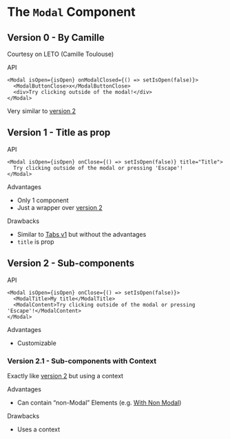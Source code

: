 

<Meta title="Components/Modal/Study" />

# The <code>Modal</code> Component

## Version 0 - By Camille

<TryBadge href="/?path=/docs/components-modal-v0-by-camille--default" />
<DeprecatedBadge />

Courtesy on LETO (Camille Toulouse)

<div className="subheading">API</div>

```tsx
<Modal isOpen={isOpen} onModalClosed={() => setIsOpen(false)}>
  <ModalButtonClose>x</ModalButtonClose>
  <div>Try clicking outside of the modal!</div>
</Modal>
```

Very similar to <a href="/?path=/docs/components-modal-study--page#version-2---sub-components">version 2</a>

## Version 1 - Title as prop

<TryBadge href="/?path=/docs/components-modal-v1-title-as-prop--default" />

<div className="subheading">API</div>

```tsx
<Modal isOpen={isOpen} onClose={() => setIsOpen(false)} title="Title">
  Try clicking outside of the modal or pressing 'Escape'!
</Modal>
```

<div className="subheading">Advantages</div>
<ul>
  <li>Only 1 component</li>
  <li>Just a wrapper over <a href="/?path=/story/modal-study--page#version-2---sub-components">version 2</a></li>
</ul>

<div className="subheading">Drawbacks</div>
<ul>
  <li>Similar to <a href="/?path=/story/tabs-study--page#version-1---labels-as-props">Tabs v1</a> but without the advantages</li>
  <li><code>title</code> is prop</li>
</ul>

## Version 2 - Sub-components

<TryBadge href="/?path=/docs/components-modal-v2-sub-components--default" />

<div className="subheading">API</div>

```tsx
<Modal isOpen={isOpen} onClose={() => setIsOpen(false)}>
  <ModalTitle>My title</ModalTitle>
  <ModalContent>Try clicking outside of the modal or pressing 'Escape'!</ModalContent>
</Modal>
```

<div className="subheading">Advantages</div>
<ul>
  <li>Customizable</li>
</ul>

### Version 2.1 - Sub-components with Context

<TryBadge href="/?path=/docs/components-modal-v2-1-⭐-sub-components-with-context--default" />

Exactly like <a href="/?path=/docs/components-modal-study--page#version-2---sub-components">version 2</a> but using a context

<div className="subheading">Advantages</div>
<ul>
  <li>Can contain &ldquo;non-Modal&rdquo; Elements (e.g. <a href="/?path=/docs/components-modal-v2-1-⭐-sub-components-with-context--with-non-modal">With Non Modal</a>)</li>
</ul>

<div className="subheading">Drawbacks</div>
<ul>
  <li>Uses a context</li>
</ul>
